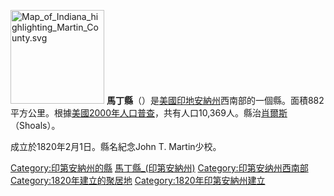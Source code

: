 {{noteTA
|G1=US
}}

{{Otheruses|馬丁縣|subject=美國印地安納州的一個縣|other=同名的縣}}
[[File:Map_of_Indiana_highlighting_Martin_County.svg|150px]]
'''馬丁縣'''（{{lang-en|Martin County}}）是[[美國|美國]][[印地安納州|印地安納州]]西南部的一個縣。面積882平方公里。根據[[美國2000年人口普查|美國2000年人口普查]]，共有人口10,369人。縣治[[肖爾斯_(印地安納州)|肖爾斯]]（Shoals）。

成立於1820年2月1日。縣名紀念John T. Martin少校。

{{印第安納州}}
{{馬丁縣 (印地安納州)}}
{{Authority control}}

{{DEFAULTSORT:Martin County}}
[[Category:印第安納州的縣|Category:印第安納州的縣]]
[[Category:馬丁縣_(印第安納州)|]]
[[Category:印第安纳州西南部|Category:印第安纳州西南部]]
[[Category:1820年建立的聚居地|Category:1820年建立的聚居地]]
[[Category:1820年印第安納州建立|Category:1820年印第安納州建立]]